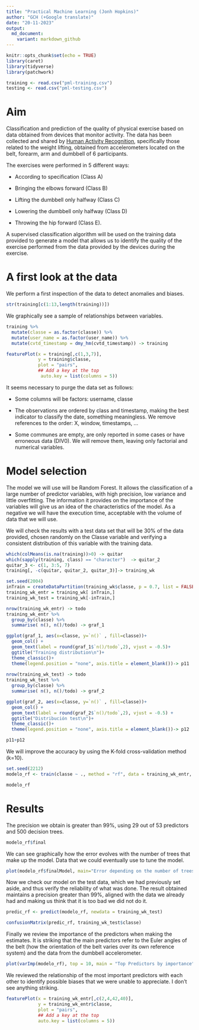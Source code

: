---
title: "Practical Machine Learning (Jonh Hopkins)"
author: "GCH (+Google translate)"
date: "20-11-2023"
output: 
  md_document:
    variant: markdown_github
---

```{r setup, include=FALSE}
knitr::opts_chunk$set(echo = TRUE)
library(caret)
library(tidyverse)
library(patchwork)

training <- read.csv("pml-training.csv")
testing <- read.csv("pml-testing.csv")


```

# Aim

Classification and prediction of the quality of physical exercise based on data obtained from devices that monitor activity. The data has been collected and shared by [Human Activity Recognition](http://web.archive.org/web/20161224072740/http:/groupware.les.inf.puc-rio.br/har), specifically those related to the weight lifting, obtained from accelerometers located on the belt, forearm, arm and dumbbell of 6 participants.

The exercises were performed in 5 different ways:

- According to specification (Class A)

- Bringing the elbows forward (Class B)

- Lifting the dumbbell only halfway (Class C)

- Lowering the dumbbell only halfway (Class D)

- Throwing the hip forward (Class E).

A supervised classification algorithm will be used on the training data provided to generate a model that allows us to identify the quality of the exercise performed from the data provided by the devices during the exercise.


# A first look at the data

We perform a first inspection of the data to detect anomalies and biases.

```{r vista_incial, }
str(training[c(1:13,length(training))])

```

We graphically see a sample of relationships between variables.

```{r graf_dependecias, echo=FALSE}

training %>%
  mutate(classe = as.factor(classe)) %>%
  mutate(user_name = as.factor(user_name)) %>%
  mutate(cvtd_timestamp = dmy_hm(cvtd_timestamp)) -> training

featurePlot(x = training[,c(1,3,7)], 
            y = training$classe, 
            plot = "pairs",
            ## Add a key at the top
             auto.key = list(columns = 5))

```

It seems necessary to purge the data set as follows:

- Some columns will be factors: username, classe

- The observations are ordered by class and timestamp, making the best indicator to classify the date, something meaningless. We remove references to the order: X, window, timestamps, ...

- Some communes are empty, are only reported in some cases or have erroneous data (DIV0). We will remove them, leaving only factorial and numerical variables.


# Model selection


The model we will use will be Random Forest. It allows the classification of a large number of predictor variables, with high precision, low variance and little overfitting. The information it provides on the importance of the variables will give us an idea of ​​the characteristics of the model. As a negative we will have the execution time, acceptable with the volume of data that we will use.

We will check the results with a test data set that will be 30% of the data provided, chosen randomly on the Classe variable and verifying a consistent distribution of this variable with the training data.


```{r prep_datos_1 , echo=FALSE}
which(colMeans(is.na(training))>0) -> quitar
which(sapply(training, class) == "character")  -> quitar_2
quitar_3 <- c(1, 3:5, 7)
training[, -c(quitar, quitar_2, quitar_3)]-> training_wk

```

```{r prep_datos_2, echo=TRUE}
set.seed(2004)
inTrain = createDataPartition(training_wk$classe, p = 0.7, list = FALSE)
training_wk_entr = training_wk[ inTrain,]
training_wk_test = training_wk[-inTrain,]

```

```{r prep_datos_4, echo=FALSE}
nrow(training_wk_entr) -> todo
training_wk_entr %>%
  group_by(classe) %>%
  summarise( n(), n()/todo) -> graf_1

ggplot(graf_1, aes(x=classe, y=`n()` , fill=classe))+
  geom_col() +
  geom_text(label = round(graf_1$`n()/todo`,2), vjust = -0.5)+
  ggtitle("Training distribution\n")+
  theme_classic()+
  theme(legend.position = "none", axis.title = element_blank())-> p11
  
nrow(training_wk_test) -> todo
training_wk_test %>%
  group_by(classe) %>%
  summarise( n(), n()/todo) -> graf_2

ggplot(graf_2, aes(x=classe, y=`n()` , fill=classe))+
  geom_col() +
  geom_text(label = round(graf_2$`n()/todo`,2), vjust = -0.5) +
  ggtitle("Distribución test\n")+
  theme_classic()+
  theme(legend.position = "none", axis.title = element_blank())-> p12

p11+p12

```


We will improve the accuracy by using the K-fold cross-validation method (k=10).


```{r ejecucion_modelo, echo=TRUE}

set.seed(2212)
modelo_rf <- train(classe ~ ., method = "rf", data = training_wk_entr, trControl = trainControl(method = "cv", number = 10))

modelo_rf

```



# Results
  
The precision we obtain is greater than 99%, using 29 out of 53 predictors and 500 decision trees.
  

```{r resultado_1}

modelo_rf$final

```



We can see graphically how the error evolves with the number of trees that make up the model. Data that we could eventually use to tune the model.



```{r resultado_2, echo = FALSE}

plot(modelo_rf$finalModel, main="Error depending on the number of trees used")

```


Now we check our model on the test data, which we had previously set aside, and thus verify the reliability of what was done. The result obtained maintains a precision greater than 99%, aligned with the data we already had and making us think that it is too bad we did not do it.


```{r resultado_3}
predic_rf <- predict(modelo_rf, newdata = training_wk_test)

confusionMatrix(predic_rf, training_wk_test$classe)
```



Finally we review the importance of the predictors when making the estimates. It is striking that the main predictors refer to the Euler angles of the belt (how the orientation of the belt varies over its own reference system) and the data from the dumbbell accelerometer.


```{r importancia_var, echo=FALSE}
plot(varImp(modelo_rf), top = 10, main = "Top Predictors by importance")

```
  

We reviewed the relationship of the most important predictors with each other to identify possible biases that we were unable to appreciate. I don't see anything striking.
  
 
```{r importancia_var_2, echo=FALSE}
featurePlot(x = training_wk_entr[,c(2,4,42,40)], 
            y = training_wk_entr$classe, 
            plot = "pairs",
            ## Add a key at the top
            auto.key = list(columns = 5)) 
```


